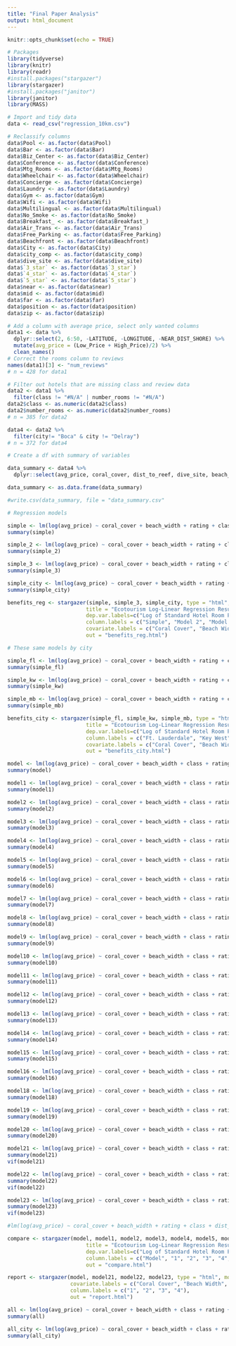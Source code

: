 ```yaml
---
title: "Final Paper Analysis"
output: html_document
---
```


```r
knitr::opts_chunk$set(echo = TRUE)
```

```r

# Packages
library(tidyverse)
library(knitr)
library(readr)
#install.packages("stargazer")
library(stargazer)
#install.packages("janitor")
library(janitor)
library(MASS)

```

```r

# Import and tidy data
data <- read_csv("regression_10km.csv")

# Reclassify columns
data$Pool <- as.factor(data$Pool)
data$Bar <- as.factor(data$Bar)
data$Biz_Center <- as.factor(data$Biz_Center)
data$Conference <- as.factor(data$Conference)
data$Mtg_Rooms <- as.factor(data$Mtg_Rooms)
data$Wheelchair <- as.factor(data$Wheelchair)
data$Concierge <- as.factor(data$Concierge)
data$Laundry <- as.factor(data$Laundry)
data$Gym <- as.factor(data$Gym)
data$Wifi <- as.factor(data$Wifi)
data$Multilingual <- as.factor(data$Multilingual)
data$No_Smoke <- as.factor(data$No_Smoke)
data$Breakfast_ <- as.factor(data$Breakfast_)
data$Air_Trans <- as.factor(data$Air_Trans)
data$Free_Parking <- as.factor(data$Free_Parking)
data$Beachfront <- as.factor(data$Beachfront)
data$City <- as.factor(data$City)
data$city_comp <- as.factor(data$city_comp)
data$dive_site <- as.factor(data$dive_site)
data$`3_star` <- as.factor(data$`3_star`)
data$`4_star` <- as.factor(data$`4_star`)
data$`5_star` <- as.factor(data$`5_star`)
data$near <- as.factor(data$near)
data$mid <- as.factor(data$mid)
data$far <- as.factor(data$far)
data$position <- as.factor(data$position)
data$zip <- as.factor(data$zip)

# Add a column with average price, select only wanted columns
data1 <- data %>%
  dplyr::select(2, 6:50, -LATITUDE, -LONGITUDE, -NEAR_DIST_SHORE) %>% 
  mutate(avg_price = (Low_Price + High_Price)/2) %>% 
  clean_names()
# Correct the rooms column to reviews
names(data1)[3] <- "num_reviews"
# n = 428 for data1

# Filter out hotels that are missing class and review data
data2 <- data1 %>% 
  filter(class != "#N/A" | number_rooms != "#N/A")
data2$class <- as.numeric(data2$class)
data2$number_rooms <- as.numeric(data2$number_rooms)
# n = 385 for data2

data4 <- data2 %>% 
  filter(city!= "Boca" & city != "Delray")
# n = 372 for data4

```

```r

# Create a df with summary of variables

data_summary <- data4 %>% 
  dplyr::select(avg_price, coral_cover, dist_to_reef, dive_site, beach_width, near_dist_beach, dist_to_access_points, class, rating, num_reviews, number_rooms, air_trans, bar, beachfront, biz_center, breakfast, concierge, conference, free_parking, gym, laundry, mtg_rooms, multilingual, no_smoke, wheelchair, wifi, dist_to_airport, city)

data_summary <- as.data.frame(data_summary)

#write.csv(data_summary, file = "data_summary.csv"

```

```r

# Regression models

simple <- lm(log(avg_price) ~ coral_cover + beach_width + rating + class + city, data = data4)
summary(simple)

simple_2 <- lm(log(avg_price) ~ coral_cover + beach_width + rating + class + dist_to_reef + dist_to_access_points, data = data4)
summary(simple_2)

simple_3 <- lm(log(avg_price) ~ coral_cover + beach_width + rating + class + dist_to_reef + dist_to_access_points + beachfront + pool + conference + concierge + gym + wifi + breakfast + air_trans + free_parking, data = data4)
summary(simple_3)

simple_city <- lm(log(avg_price) ~ coral_cover + beach_width + rating + class + dist_to_reef + dist_to_access_points + beachfront + pool + conference + concierge + gym + wifi + breakfast + air_trans + free_parking + city, data = data4)
summary(simple_city)

benefits_reg <- stargazer(simple, simple_3, simple_city, type = "html", report = "vc*", model.numbers = F, digits = 9, digits.extra = 1, 
                         title = "Ecotourism Log-Linear Regression Results",
                         dep.var.labels=c("Log of Standard Hotel Room Price"),
                         column.labels = c("Simple", "Model 2", "Model w/ City"),
                         covariate.labels = c("Coral Cover", "Beach Width", "Rating", "Class", "Distance to Reef", "Distance to Access Pts.", "Beachfront", "Pool", "Conference", "Concierge", "Gym", "Wifi", "Breakfast", "Air Transport", "Free Parking", "Key West", "Miami Beach"),
                         out = "benefits_reg.html")

# These same models by city

simple_fl <- lm(log(avg_price) ~ coral_cover + beach_width + rating + class + dist_to_reef + dist_to_access_points + beachfront + pool + conference + concierge + gym + wifi + breakfast + air_trans + free_parking, data = data_fl)
summary(simple_fl)

simple_kw <- lm(log(avg_price) ~ coral_cover + beach_width + rating + class + dist_to_reef + dist_to_access_points + beachfront + pool + conference + concierge + gym + wifi + breakfast + air_trans + free_parking, data = data_kw)
summary(simple_kw)

simple_mb <- lm(log(avg_price) ~ coral_cover + beach_width + rating + class + dist_to_reef + dist_to_access_points + beachfront + pool + conference + concierge + gym + wifi + breakfast + air_trans + free_parking, data = data_mb)
summary(simple_mb)

benefits_city <- stargazer(simple_fl, simple_kw, simple_mb, type = "html", report = "vc*", model.numbers = F, digits = 9, digits.extra = 1, 
                         title = "Ecotourism Log-Linear Regression Results by City",
                         dep.var.labels=c("Log of Standard Hotel Room Price"),
                         column.labels = c("Ft. Lauderdale", "Key West", "Miami Beach"),
                         covariate.labels = c("Coral Cover", "Beach Width", "Rating", "Class", "Distance to Reef", "Distance to Access Pts.", "Beachfront", "Pool", "Conference", "Concierge", "Gym", "Wifi", "Breakfast", "Air Transport", "Free Parking"),
                         out = "benefits_city.html")

```

```r

model <- lm(log(avg_price) ~ coral_cover + beach_width + class + rating, data = data4)
summary(model)

model1 <- lm(log(avg_price) ~ coral_cover + beach_width + class + rating + dist_to_reef, data = data4)
summary(model1)

model2 <- lm(log(avg_price) ~ coral_cover + beach_width + class + rating + dist_to_reef + dist_to_access_points, data = data4)
summary(model2)

model3 <- lm(log(avg_price) ~ coral_cover + beach_width + class + rating + dist_to_reef + dist_to_access_points + num_reviews, data = data4)
summary(model3)

model4 <- lm(log(avg_price) ~ coral_cover + beach_width + class + rating + dist_to_reef + dist_to_access_points + num_reviews + number_rooms, data = data4)
summary(model4)

model5 <- lm(log(avg_price) ~ coral_cover + beach_width + class + rating + dist_to_reef + dist_to_access_points + num_reviews + number_rooms + air_trans, data = data4)
summary(model5)

model6 <- lm(log(avg_price) ~ coral_cover + beach_width + class + rating + dist_to_reef + dist_to_access_points + num_reviews + number_rooms + air_trans + bar, data = data4)
summary(model6)

model7 <- lm(log(avg_price) ~ coral_cover + beach_width + class + rating + dist_to_reef + dist_to_access_points + num_reviews + number_rooms + air_trans + bar + beachfront, data = data4)
summary(model7)

model8 <- lm(log(avg_price) ~ coral_cover + beach_width + class + rating + dist_to_reef + dist_to_access_points + num_reviews + number_rooms + air_trans + bar + beachfront + biz_center, data = data4)
summary(model8)

model9 <- lm(log(avg_price) ~ coral_cover + beach_width + class + rating + dist_to_reef + dist_to_access_points + num_reviews + number_rooms + air_trans + bar + beachfront + biz_center + breakfast, data = data4)
summary(model9)

model10 <- lm(log(avg_price) ~ coral_cover + beach_width + class + rating + dist_to_reef + dist_to_access_points + num_reviews + number_rooms + air_trans + bar + beachfront + biz_center + breakfast + concierge, data = data4)
summary(model10)

model11 <- lm(log(avg_price) ~ coral_cover + beach_width + class + rating + dist_to_reef + dist_to_access_points + num_reviews + number_rooms + air_trans + bar + beachfront + biz_center + breakfast + concierge + conference, data = data4)
summary(model11)

model12 <- lm(log(avg_price) ~ coral_cover + beach_width + class + rating + dist_to_reef + dist_to_access_points + num_reviews + number_rooms + air_trans + bar + beachfront + biz_center + breakfast + concierge + conference + free_parking, data = data4)
summary(model12)

model13 <- lm(log(avg_price) ~ coral_cover + beach_width + class + rating + dist_to_reef + dist_to_access_points + num_reviews + number_rooms + air_trans + bar + beachfront + biz_center + breakfast + concierge + conference + free_parking + gym, data = data4)
summary(model13)

model14 <- lm(log(avg_price) ~ coral_cover + beach_width + class + rating + dist_to_reef + dist_to_access_points + num_reviews + number_rooms + air_trans + bar + beachfront + biz_center + breakfast + concierge + conference + free_parking + gym + laundry, data = data4)
summary(model14)

model15 <- lm(log(avg_price) ~ coral_cover + beach_width + class + rating + dist_to_reef + dist_to_access_points + num_reviews + number_rooms + air_trans + bar + beachfront + biz_center + breakfast + concierge + conference + free_parking + gym + laundry + mtg_rooms, data = data4)
summary(model15)

model16 <- lm(log(avg_price) ~ coral_cover + beach_width + class + rating + dist_to_reef + dist_to_access_points + num_reviews + number_rooms + air_trans + bar + beachfront + biz_center + breakfast + concierge + conference + free_parking + gym + laundry + mtg_rooms + multilingual, data = data4)
summary(model16)

model18 <- lm(log(avg_price) ~ coral_cover + beach_width + class + rating + dist_to_reef + dist_to_access_points + num_reviews + number_rooms + air_trans + bar + beachfront + biz_center + breakfast + concierge + conference + free_parking + gym + laundry + mtg_rooms + multilingual + no_smoke + wheelchair, data = data4)
summary(model18)

model19 <- lm(log(avg_price) ~ coral_cover + beach_width + class + rating + dist_to_reef + dist_to_access_points + num_reviews + number_rooms + air_trans + bar + beachfront + biz_center + breakfast + concierge + conference + free_parking + gym + laundry + mtg_rooms + multilingual + no_smoke + wheelchair + wifi, data = data4)
summary(model19)

model20 <- lm(log(avg_price) ~ coral_cover + beach_width + class + rating + dist_to_reef + dist_to_access_points + num_reviews + number_rooms + air_trans + bar + beachfront + biz_center + breakfast + concierge + conference + free_parking + gym + laundry + mtg_rooms + multilingual + no_smoke + wheelchair + wifi + dist_to_airport, data = data4)
summary(model20)

model21 <- lm(log(avg_price) ~ coral_cover + beach_width + class + rating + dist_to_reef + dist_to_access_points, data = data4)
summary(model21)
vif(model21)

model22 <- lm(log(avg_price) ~ coral_cover + beach_width + class + rating + dist_to_reef + dist_to_access_points + number_rooms + beachfront + conference + pool, data = data4)
summary(model22)
vif(model22)

model23 <- lm(log(avg_price) ~ coral_cover + beach_width + class + rating + dist_to_reef + dist_to_access_points + number_rooms + beachfront + conference + city, data = data4)
summary(model23)
vif(model23)

#lm(log(avg_price) ~ coral_cover + beach_width + rating + class + dist_to_reef + dist_to_access_points + beachfront + pool + conference + concierge + gym + wifi + breakfast + air_trans + free_parking

compare <- stargazer(model, model1, model2, model3, model4, model5, model6, model7, model8, model9, model10, model11, model12, model13, model14, model15, model16, model17, model18, model19, model20, type = "html", report = "vc*", model.numbers = F, digits = 9, 
                         title = "Ecotourism Log-Linear Regression Results by City",
                         dep.var.labels=c("Log of Standard Hotel Room Price"),
                         column.labels = c("Model", "1", "2", "3", "4", "5", "6", "7", "8", "9", "10", "11", "12", "13", "14", "15", "16", "17", "18", "19", "20"),
                         out = "compare.html")

report <- stargazer(model, model21, model22, model23, type = "html", model.numbers = F, digits = 9, title = "Ecotourism Log-Linear Aggregate Regression Results", dep.var.labels = c("Log of Standard Hotel Room Price"),
                    covariate.labels = c("Coral Cover", "Beach Width", "Hotel Class", "Guest Rating", "Distance to Reef", "Distance to Access", "# Rooms", "Beachfront", "Conference Center", "Key West", "Miami Beach"),
                    column.labels = c("1", "2", "3", "4"),
                    out = "report.html")

all <- lm(log(avg_price) ~ coral_cover + beach_width + class + rating + dist_to_reef + beach_width + dist_to_access_points + dive_site + num_reviews + number_rooms + air_trans + bar + beachfront + biz_center + breakfast + concierge + conference + free_parking + gym + laundry + mtg_rooms + multilingual + no_smoke + wheelchair + wifi + dist_to_airport, data = data4)
summary(all)

all_city <- lm(log(avg_price) ~ coral_cover + beach_width + class + rating + dist_to_reef + dive_site + beach_width + near_dist_beach + dist_to_access_points + num_reviews + number_rooms + air_trans + bar + beachfront + biz_center + breakfast + concierge + conference + free_parking + gym + laundry + mtg_rooms + multilingual + no_smoke + wheelchair + wifi + dist_to_airport + city, data = data4)
summary(all_city)



```














